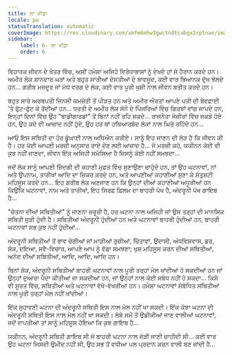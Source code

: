 ```yaml
---
title: ਲਾ ਵੀਡਾ
locale: pa
statusTranslation: automatic
coverImage: https://res.cloudinary.com/xmfm6mhw3gwctndtcubgx2rptnae/image/upload/v1740468922/small_cover_tratado_de_psicologia_revolucionaria_a4c0dca4e0.webp
sidebar:
    label: 6. ਲਾ ਵੀਡਾ
    order: 6
---
```

ਵਿਹਾਰਕ ਜੀਵਨ ਦੇ ਖੇਤਰ ਵਿੱਚ, ਅਸੀਂ ਹਮੇਸ਼ਾ ਅਜਿਹੇ ਵਿਰੋਧਾਭਾਸਾਂ ਨੂੰ ਦੇਖਦੇ ਹਾਂ ਜੋ ਹੈਰਾਨ ਕਰਦੇ ਹਨ। ਅਮੀਰ ਲੋਕ ਸ਼ਾਨਦਾਰ ਘਰਾਂ ਅਤੇ ਬਹੁਤ ਸਾਰੀਆਂ ਦੋਸਤੀਆਂ ਦੇ ਬਾਵਜੂਦ, ਕਈ ਵਾਰ ਭਿਆਨਕ ਦੁੱਖ ਝੱਲਦੇ ਹਨ... ਗਰੀਬ ਮਜ਼ਦੂਰ ਜਾਂ ਮੱਧ ਵਰਗ ਦੇ ਲੋਕ, ਕਈ ਵਾਰ ਪੂਰੀ ਖੁਸ਼ੀ ਨਾਲ ਜੀਵਨ ਬਤੀਤ ਕਰਦੇ ਹਨ।

ਬਹੁਤ ਸਾਰੇ ਅਰਬਪਤੀ ਜਿਨਸੀ ਕਮਜ਼ੋਰੀ ਤੋਂ ਪੀੜਤ ਹਨ ਅਤੇ ਅਮੀਰ ਔਰਤਾਂ ਆਪਣੇ ਪਤੀ ਦੀ ਬੇਵਫ਼ਾਈ 'ਤੇ ਫੁੱਟ-ਫੁੱਟ ਕੇ ਰੋਂਦੀਆਂ ਹਨ... ਧਰਤੀ ਦੇ ਅਮੀਰ ਲੋਕ ਸੋਨੇ ਦੇ ਪਿੰਜਰਿਆਂ ਵਿੱਚ ਗਿਰਝਾਂ ਵਾਂਗ ਜਾਪਦੇ ਹਨ, ਇਨ੍ਹਾਂ ਦਿਨਾਂ ਵਿੱਚ ਉਹ "ਬਾਡੀਗਾਰਡਾਂ" ਤੋਂ ਬਿਨਾਂ ਨਹੀਂ ਰਹਿ ਸਕਦੇ... ਰਾਜਨੇਤਾ ਜੰਜ਼ੀਰਾਂ ਵਿੱਚ ਜਕੜੇ ਹੋਏ ਹਨ, ਉਹ ਕਦੇ ਵੀ ਆਜ਼ਾਦ ਨਹੀਂ ਹੁੰਦੇ, ਉਹ ਹਰ ਥਾਂ ਹਥਿਆਰਬੰਦ ਲੋਕਾਂ ਨਾਲ ਘਿਰੇ ਰਹਿੰਦੇ ਹਨ...

ਆਓ ਇਸ ਸਥਿਤੀ ਦਾ ਹੋਰ ਡੂੰਘਾਈ ਨਾਲ ਅਧਿਐਨ ਕਰੀਏ। ਸਾਨੂੰ ਇਹ ਜਾਣਨ ਦੀ ਲੋੜ ਹੈ ਕਿ ਜੀਵਨ ਕੀ ਹੈ। ਹਰ ਕੋਈ ਆਪਣੀ ਮਰਜ਼ੀ ਅਨੁਸਾਰ ਰਾਏ ਦੇਣ ਲਈ ਆਜ਼ਾਦ ਹੈ... ਜੋ ਮਰਜ਼ੀ ਕਹੋ, ਯਕੀਨਨ ਕੋਈ ਵੀ ਕੁਝ ਨਹੀਂ ਜਾਣਦਾ, ਜੀਵਨ ਇੱਕ ਅਜਿਹੀ ਸਮੱਸਿਆ ਹੈ ਜਿਸਨੂੰ ਕੋਈ ਨਹੀਂ ਸਮਝਦਾ...

ਜਦੋਂ ਲੋਕ ਸਾਨੂੰ ਆਪਣੀ ਜ਼ਿੰਦਗੀ ਦੀ ਕਹਾਣੀ ਮੁਫ਼ਤ ਵਿੱਚ ਸੁਣਾਉਣਾ ਚਾਹੁੰਦੇ ਹਨ, ਤਾਂ ਉਹ ਘਟਨਾਵਾਂ, ਨਾਂ ਅਤੇ ਉਪਨਾਮ, ਤਾਰੀਖਾਂ ਆਦਿ ਦਾ ਜ਼ਿਕਰ ਕਰਦੇ ਹਨ, ਅਤੇ ਆਪਣੀਆਂ ਕਹਾਣੀਆਂ ਸੁਣਾ ਕੇ ਸੰਤੁਸ਼ਟੀ ਮਹਿਸੂਸ ਕਰਦੇ ਹਨ... ਇਹ ਗਰੀਬ ਲੋਕ ਅਣਜਾਣ ਹਨ ਕਿ ਉਨ੍ਹਾਂ ਦੀਆਂ ਕਹਾਣੀਆਂ ਅਧੂਰੀਆਂ ਹਨ ਕਿਉਂਕਿ ਘਟਨਾਵਾਂ, ਨਾਮ ਅਤੇ ਤਾਰੀਖਾਂ, ਇਹ ਸਿਰਫ਼ ਫ਼ਿਲਮ ਦਾ ਬਾਹਰੀ ਪੱਖ ਹੈ, ਅੰਦਰੂਨੀ ਪੱਖ ਗਾਇਬ ਹੈ...

"ਚੇਤਨਾ ਦੀਆਂ ਸਥਿਤੀਆਂ" ਨੂੰ ਜਾਣਨਾ ਜ਼ਰੂਰੀ ਹੈ, ਹਰ ਘਟਨਾ ਨਾਲ ਅਜਿਹੀ ਜਾਂ ਉਸ ਤਰ੍ਹਾਂ ਦੀ ਮਾਨਸਿਕ ਸਥਿਤੀ ਜੁੜੀ ਹੁੰਦੀ ਹੈ। ਸਥਿਤੀਆਂ ਅੰਦਰੂਨੀ ਹੁੰਦੀਆਂ ਹਨ ਅਤੇ ਘਟਨਾਵਾਂ ਬਾਹਰੀ ਹੁੰਦੀਆਂ ਹਨ, ਬਾਹਰੀ ਘਟਨਾਵਾਂ ਸਭ ਕੁਝ ਨਹੀਂ ਹੁੰਦੀਆਂ...

ਅੰਦਰੂਨੀ ਸਥਿਤੀਆਂ ਤੋਂ ਭਾਵ ਚੰਗੀਆਂ ਜਾਂ ਮਾੜੀਆਂ ਰੁਚੀਆਂ, ਚਿੰਤਾਵਾਂ, ਉਦਾਸੀ, ਅੰਧਵਿਸ਼ਵਾਸ, ਡਰ, ਸ਼ੱਕ, ਦਇਆ, ਸਵੈ-ਵਿਚਾਰ, ਆਪਣੇ ਆਪ ਨੂੰ ਵੱਡਾ ਸਮਝਣਾ; ਖੁਸ਼ ਮਹਿਸੂਸ ਕਰਨ ਦੀਆਂ ਸਥਿਤੀਆਂ, ਅਨੰਦ ਦੀਆਂ ਸਥਿਤੀਆਂ, ਆਦਿ, ਆਦਿ, ਆਦਿ ਹਨ।

ਬਿਨਾਂ ਸ਼ੱਕ, ਅੰਦਰੂਨੀ ਸਥਿਤੀਆਂ ਬਾਹਰੀ ਘਟਨਾਵਾਂ ਨਾਲ ਪੂਰੀ ਤਰ੍ਹਾਂ ਮੇਲ ਖਾਂਦੀਆਂ ਹੋ ਸਕਦੀਆਂ ਹਨ ਜਾਂ ਉਨ੍ਹਾਂ ਦੁਆਰਾ ਪੈਦਾ ਕੀਤੀਆਂ ਜਾ ਸਕਦੀਆਂ ਹਨ, ਜਾਂ ਉਨ੍ਹਾਂ ਨਾਲ ਕੋਈ ਸਬੰਧ ਨਹੀਂ ਹੋ ਸਕਦਾ... ਕਿਸੇ ਵੀ ਸੂਰਤ ਵਿੱਚ, ਸਥਿਤੀਆਂ ਅਤੇ ਘਟਨਾਵਾਂ ਵੱਖੋ-ਵੱਖਰੀਆਂ ਹਨ। ਹਮੇਸ਼ਾ ਘਟਨਾਵਾਂ ਸੰਬੰਧਿਤ ਸਥਿਤੀਆਂ ਨਾਲ ਪੂਰੀ ਤਰ੍ਹਾਂ ਮੇਲ ਨਹੀਂ ਖਾਂਦੀਆਂ।

ਇੱਕ ਸੁਹਾਵਣੀ ਘਟਨਾ ਦੀ ਅੰਦਰੂਨੀ ਸਥਿਤੀ ਇਸ ਨਾਲ ਮੇਲ ਨਹੀਂ ਖਾ ਸਕਦੀ। ਇੱਕ ਕੋਝਾ ਘਟਨਾ ਦੀ ਅੰਦਰੂਨੀ ਸਥਿਤੀ ਇਸ ਨਾਲ ਮੇਲ ਨਹੀਂ ਖਾ ਸਕਦੀ। ਲੰਬੇ ਸਮੇਂ ਤੋਂ ਉਡੀਕੀਆਂ ਜਾਣ ਵਾਲੀਆਂ ਘਟਨਾਵਾਂ, ਜਦੋਂ ਵਾਪਰੀਆਂ ਤਾਂ ਸਾਨੂੰ ਮਹਿਸੂਸ ਹੋਇਆ ਕਿ ਕੁਝ ਗਾਇਬ ਹੈ...

ਯਕੀਨਨ, ਅੰਦਰੂਨੀ ਸਥਿਤੀ ਗਾਇਬ ਸੀ ਜੋ ਬਾਹਰੀ ਘਟਨਾ ਨਾਲ ਜੋੜੀ ਜਾਣੀ ਚਾਹੀਦੀ ਸੀ... ਕਈ ਵਾਰ ਉਹ ਘਟਨਾ ਜਿਸਦੀ ਉਮੀਦ ਨਹੀਂ ਸੀ, ਉਹ ਸਭ ਤੋਂ ਵਧੀਆ ਪਲ ਪ੍ਰਦਾਨ ਕਰਨ ਵਾਲੀ ਬਣ ਜਾਂਦੀ ਹੈ...

